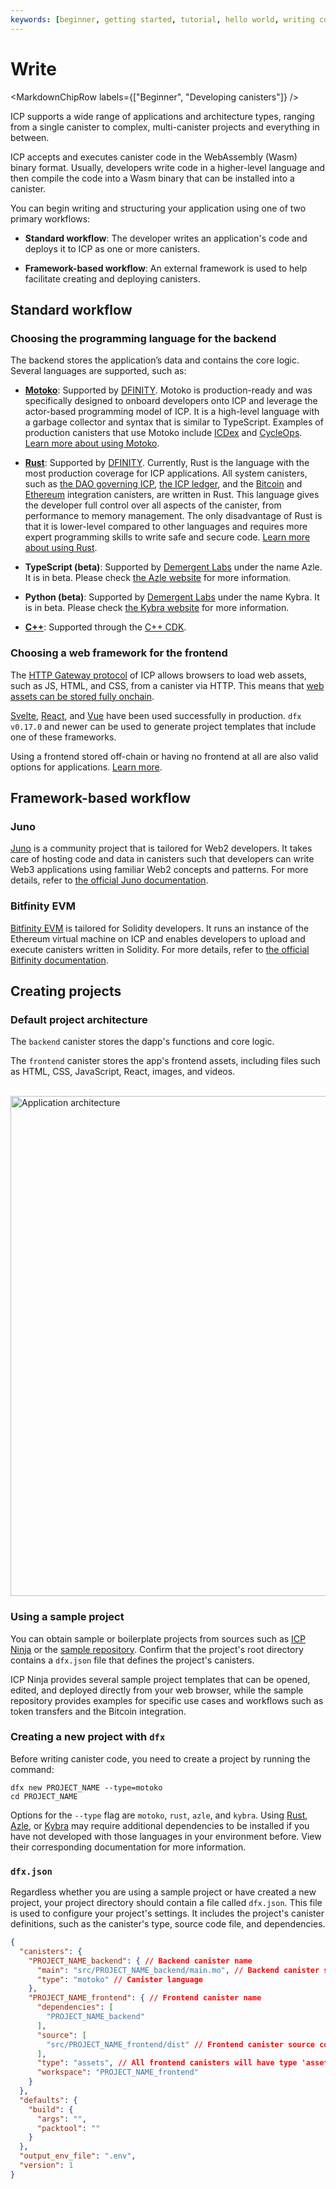 ```yaml
---
keywords: [beginner, getting started, tutorial, hello world, writing code, writing smart contracts, write, smart contracts, write code]
---
```



# Write

<MarkdownChipRow labels={["Beginner", "Developing canisters"]} />

ICP supports a wide range of applications and architecture types, ranging from a single canister to complex, multi-canister projects and everything in between.

ICP accepts and executes canister code in the WebAssembly (Wasm) binary format. Usually, developers write code in a higher-level language and then compile the code into a Wasm binary that can be installed into a canister.

You can begin writing and structuring your application using one of two primary workflows:

- **Standard workflow**: The developer writes an application's code and deploys it to ICP as one or more canisters.

- **Framework-based workflow**: An external framework is used to help facilitate creating and deploying canisters.

## Standard workflow

### Choosing the programming language for the backend

The backend stores the application’s data and contains the core logic. Several languages are supported, such as:

- **[Motoko](/docs/motoko/home)**: Supported by [DFINITY](https://github.com/dfinity/motoko). Motoko is production-ready and was specifically designed to onboard developers onto ICP and leverage the actor-based programming model of ICP. It is a high-level language with a garbage collector and syntax that is similar to TypeScript.
Examples of production canisters that use Motoko include [ICDex](https://github.com/iclighthouse/ICDex) and [CycleOps](https://github.com/CycleOperators/cycles-manager). [Learn more about using Motoko](/docs/motoko/home).

- **[Rust](/docs/building-apps/developer-tools/cdks/rust/intro-to-rust)**: Supported by [DFINITY](https://github.com/dfinity/cdk-rs). Currently, Rust is the language with the most production coverage for ICP applications. All system canisters, such as [the DAO governing ICP](https://github.com/dfinity/ic/tree/master/rs/nns), [the ICP ledger](https://github.com/dfinity/ic/tree/master/rs/ledger_suite/icp), and the [Bitcoin](https://github.com/dfinity/bitcoin-canister) and [Ethereum](https://github.com/dfinity/ic/tree/master/rs/ethereum) integration canisters, are written in Rust. This language gives the developer full control over all aspects of the canister, from performance to memory management. The only disadvantage of Rust is that it is lower-level compared to other languages and requires more expert programming skills to write safe and secure code. [Learn more about using Rust](/docs/building-apps/developer-tools/cdks/rust/intro-to-rust).

- **TypeScript (beta)**: Supported by [Demergent Labs](https://github.com/demergent-labs) under the name Azle. It is in beta. Please check [the Azle website](https://demergent-labs.github.io/azle/) for more information.

- **Python (beta)**: Supported by [Demergent Labs](https://github.com/demergent-labs) under the name Kybra. It is in beta. Please check [the Kybra website](https://demergent-labs.github.io/kybra/kybra.html) for more information.

- **[C++](https://docs.icpp.world/)**: Supported through the [C++ CDK](https://docs.icpp.world/).

### Choosing a web framework for the frontend

The [HTTP Gateway protocol](/docs/references/http-gateway-protocol-spec) of ICP allows browsers to load web assets, such as JS, HTML, and CSS, from a canister via HTTP.
This means that [web assets can be stored fully onchain](/docs/building-apps/frontends/using-an-asset-canister).

[Svelte](https://svelte.dev/), [React](https://react.dev/), and [Vue](https://vuejs.org/) have been used successfully in production. `dfx v0.17.0` and newer can be used to generate project templates that include one of these frameworks.

Using a frontend stored off-chain or having no frontend at all are also valid options for applications. [Learn more](/docs/building-apps/frontends/using-an-asset-canister).

## Framework-based workflow

### Juno
[Juno](https://juno.build/docs/intro) is a community project that is tailored for Web2 developers. It takes care of hosting code and data in canisters such that developers can write Web3 applications using familiar Web2 concepts and patterns. For more details, refer to [the official Juno documentation](https://juno.build/docs/intro).

### Bitfinity EVM

[Bitfinity EVM](https://docs.bitfinity.network/) is tailored for Solidity developers. It runs an instance of the Ethereum virtual machine on ICP and enables developers to upload and execute canisters written in Solidity. For more details, refer to [the official Bitfinity documentation](https://docs.bitfinity.network/).

## Creating projects

### Default project architecture

The `backend` canister stores the dapp's functions and core logic.

The `frontend` canister stores the app's frontend assets, including files such as HTML, CSS, JavaScript, React, images, and videos.

<div class="text--center">
  <img
    src={useBaseUrl("/img/docs/app-arch.png")}
    alt="Application architecture"
    width="800"
  />
</div>

### Using a sample project

You can obtain sample or boilerplate projects from sources such as [ICP Ninja](https://icp.ninja) or the [sample repository](https://github.com/dfinity/examples). Confirm that the project's root directory contains a `dfx.json` file that defines the project's canisters.

ICP Ninja provides several sample project templates that can be opened, edited, and deployed directly from your web browser, while the sample repository provides examples for specific use cases and workflows such as token transfers and the Bitcoin integration.

### Creating a new project with `dfx`

Before writing canister code, you need to create a project by running the command:

```
dfx new PROJECT_NAME --type=motoko
cd PROJECT_NAME
```

Options for the `--type` flag are `motoko`, `rust`, `azle`, and `kybra`. Using [Rust](/docs/building-apps/developer-tools/cdks/rust/intro-to-rust), [Azle](https://demergent-labs.github.io/azle//), or [Kybra](https://demergent-labs.github.io/kybra/) may require additional dependencies to be installed if you have not developed with those languages in your environment before. View their corresponding documentation for more information.

### `dfx.json`

Regardless whether you are using a sample project or have created a new project, your project directory should contain a file called `dfx.json`. This file is used to configure your project's settings. It includes the project's canister definitions, such as the canister's type, source code file, and dependencies.

```json title=dfx.json
{
  "canisters": {
    "PROJECT_NAME_backend": { // Backend canister name
      "main": "src/PROJECT_NAME_backend/main.mo", // Backend canister source code
      "type": "motoko" // Canister language
    },
    "PROJECT_NAME_frontend": { // Frontend canister name
      "dependencies": [
        "PROJECT_NAME_backend"
      ],
      "source": [
        "src/PROJECT_NAME_frontend/dist" // Frontend canister source code
      ],
      "type": "assets", // All frontend canisters will have type 'assets' regardless of the frontend framework used
      "workspace": "PROJECT_NAME_frontend"
    }
  },
  "defaults": {
    "build": {
      "args": "",
      "packtool": ""
    }
  },
  "output_env_file": ".env",
  "version": 1
}
```